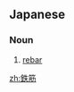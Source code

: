 ==Japanese==
{{ja-kanjitab|てつ|きん|k1=てっ|yomi=on}}

===Noun===
{{ja-noun|てっきん}}

# [[rebar]] {{gloss|steel reinforcing bar for concrete}}

[[zh:鉄筋]]